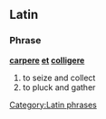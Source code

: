 ==Latin==

===Phrase===
'''[[carpere]] [[et]] [[colligere]]'''

# to seize and collect
# to pluck and gather

[[Category:Latin phrases]]